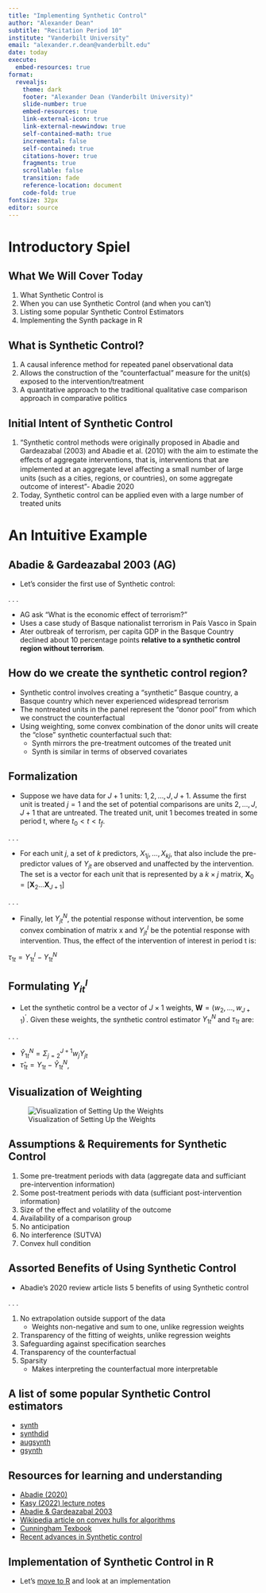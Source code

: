 ```yaml
---
title: "Implementing Synthetic Control"
author: "Alexander Dean"
subtitle: "Recitation Period 10"
institute: "Vanderbilt University"
email: "alexander.r.dean@vanderbilt.edu"
date: today
execute:
  embed-resources: true 
format: 
  revealjs:
    theme: dark
    footer: "Alexander Dean (Vanderbilt University)"
    slide-number: true
    embed-resources: true
    link-external-icon: true
    link-external-newwindow: true
    self-contained-math: true
    incremental: false
    self-contained: true
    citations-hover: true
    fragments: true
    scrollable: false
    transition: fade
    reference-location: document
    code-fold: true
fontsize: 32px
editor: source
---
```


# Introductory Spiel

## What We Will Cover Today

1. What Synthetic Control is
2. When you can use Synthetic Control (and when you can't)
3. Listing some popular Synthetic Control Estimators
4. Implementing the Synth package in R

## What is Synthetic Control?

1. A causal inference method for repeated panel observational data
2. Allows the construction of the "counterfactual" measure for the unit(s) exposed to the intervention/treatment
3. A quantitative approach to the traditional qualitative case comparison approach in comparative politics

## Initial Intent of Synthetic Control
1. "Synthetic control methods were originally proposed in Abadie and Gardeazabal (2003) and Abadie et al. (2010) with the aim to estimate the eﬀects of aggregate interventions, that is, interventions that are implemented at an aggregate level aﬀecting a small number of large units (such as a cities, regions, or countries), on some aggregate outcome of interest"- Abadie 2020
2. Today, Synthetic control can be applied even with a large number of treated units

# An Intuitive Example

## Abadie & Gardeazabal 2003 (AG)

- Let's consider the first use of Synthetic control:

. . . 

- AG ask "What is the economic effect of terrorism?"
- Uses a case study of Basque nationalist terrorism in País Vasco in Spain
- Ater outbreak of terrorism, per capita GDP in the Basque Country declined about 10 percentage points **relative to a synthetic control region without terrorism**.

## How do we create the synthetic control region?

- Synthetic control involves creating a "synthetic" Basque country, a Basque country which never experienced widespread terrorism
- The nontreated units in the panel represent the "donor pool" from which we construct the counterfactual
- Using weighting, some convex combination of the donor units will create the "close" synthetic counterfactual such that:
    - Synth mirrors the pre-treatment outcomes of the treated unit
    - Synth is similar in terms of observed covariates

## Formalization

- Suppose we have data for $J+1$ units: $1, 2, \dots, J, J+1$. Assume the first unit is treated $j=1$ and the set of potential comparisons are units $2, \dots, J, J+1$ that are untreated. The treated unit, unit $1$ becomes treated in some period t, where $t_{0} < t < t_{f}$.

. . .

- For each unit $j$, a set of $k$ predictors, $X_{1j}, \dots, X_{kj}$, that also include the pre-predictor values of $Y_{jt}$ are observed and unaffected by the intervention. The set is a vector for each unit that is represented by a $k \times j$ matrix, $\textbf{X}_{0} = [\textbf{X}_{2} \dots \textbf{X}_{J+1}]$

. . . 

- Finally, let $Y^{N}_{jt}$, the potential response without intervention, be some convex combination of matrix x and $Y_{jt}^{I}$ be the potential response with intervention. Thus, the effect of the intervention of interest in period t is:

$\tau_{1t} = Y_{1t}^{I} - Y_{1t}^{N}$

## Formulating $Y_{it}^{I}$

- Let the synthetic control be a vector of $J \times 1$ weights, $\textbf{W} = (w_{2}, \dots, w_{J+1})^{'}$. Given these weights, the synthetic control estimator $Y^{N}_{1t}$ and $\tau_{1t}$ are:

. . .

- $\hat{Y}_{1t}^{N} = \Sigma_{j=2}^{J+1} w_{j} Y_{jt}$
- $\hat{\tau}_{1t} = Y_{1t} - \hat{Y}^{N}_{1t}$,

## Visualization of Weighting

![Visualization of Setting Up the Weights](/synth_convex.png)

## Assumptions & Requirements for Synthetic Control

1. Some pre-treatment periods with data (aggregate data and sufficiant pre-intervention information)
2. Some post-treatment periods with data (sufficiant post-intervention information)
3. Size of the effect and volatility of the outcome
4. Availability of a comparison group
5. No anticipation
6. No interference (SUTVA)
7. Convex hull condition

## Assorted Benefits of Using Synthetic Control

- Abadie's 2020 review article lists 5 benefits of using Synthetic control

. . .

1. No extrapolation outside support of the data
    - Weights non-negative and sum to one, unlike regression weights
2. Transparency of the fitting of weights, unlike regression weights
3. Safeguarding against specification searches
4. Transparency of the counterfactual
5. Sparsity 
    - Makes interpreting the counterfactual more interpretable

## A list of some popular Synthetic Control estimators

- [synth](https://www.jstatsoft.org/article/view/v042i13)
- [synthdid](https://www.aeaweb.org/articles?id=10.1257/aer.20190159)
- [augsynth](https://stat.paperswithcode.com/paper/the-augmented-synthetic-control-method)
- [gsynth](https://www.cambridge.org/core/journals/political-analysis/article/generalized-synthetic-control-method-causal-inference-with-interactive-fixed-effects-models/B63A8BD7C239DD4141C67DA10CD0E4F3)

## Resources for learning and understanding

- [Abadie (2020)](https://www.aeaweb.org/content/file?id=12409)
- [Kasy (2022) lecture notes](https://maxkasy.github.io/home/files/teaching/Nonlineareconometrics_MIT_2022/synthetic_control_slides.pdf)
- [Abadie & Gardeazabal 2003](https://pubs.aeaweb.org/doi/pdfplus/10.1257/000282803321455188)
- [Wikipedia article on convex hulls for algorithms](https://en.wikipedia.org/wiki/Convex_hull_algorithms)
- [Cunningham Texbook](https://mixtape.scunning.com/10-synthetic_control)
- [Recent advances in Synthetic control](https://christinecai.github.io/PublicGoods/applied_micro_methods.pdf)

## Implementation of Synthetic Control in R

- Let's [move to R](https://github.com/gerasy1987/PSCI8357/tree/main/recitation_material/week_10) and look at an implementation